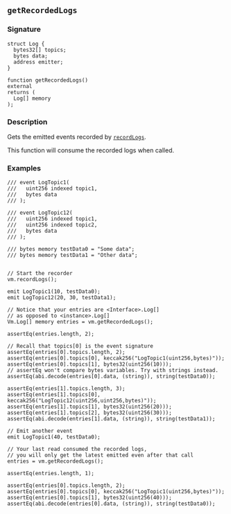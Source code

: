 ## `getRecordedLogs`

### Signature

```solidity
struct Log {
  bytes32[] topics;
  bytes data;
  address emitter;
}

function getRecordedLogs()
external
returns (
  Log[] memory
);
```

### Description

Gets the emitted events recorded by [`recordLogs`](./record-logs.md).

This function will consume the recorded logs when called.

### Examples

```solidity
/// event LogTopic1(
///   uint256 indexed topic1,
///   bytes data
/// );

/// event LogTopic12(
///   uint256 indexed topic1,
///   uint256 indexed topic2,
///   bytes data
/// );

/// bytes memory testData0 = "Some data";
/// bytes memory testData1 = "Other data";


// Start the recorder
vm.recordLogs();

emit LogTopic1(10, testData0);
emit LogTopic12(20, 30, testData1);

// Notice that your entries are <Interface>.Log[]
// as opposed to <instance>.Log[]
Vm.Log[] memory entries = vm.getRecordedLogs();

assertEq(entries.length, 2);

// Recall that topics[0] is the event signature
assertEq(entries[0].topics.length, 2);
assertEq(entries[0].topics[0], keccak256("LogTopic1(uint256,bytes)"));
assertEq(entries[0].topics[1], bytes32(uint256(10)));
// assertEq won't compare bytes variables. Try with strings instead.
assertEq(abi.decode(entries[0].data, (string)), string(testData0));

assertEq(entries[1].topics.length, 3);
assertEq(entries[1].topics[0], keccak256("LogTopic12(uint256,uint256,bytes)"));
assertEq(entries[1].topics[1], bytes32(uint256(20)));
assertEq(entries[1].topics[2], bytes32(uint256(30)));
assertEq(abi.decode(entries[1].data, (string)), string(testData1));

// Emit another event
emit LogTopic1(40, testData0);

// Your last read consumed the recorded logs,
// you will only get the latest emitted even after that call
entries = vm.getRecordedLogs();

assertEq(entries.length, 1);

assertEq(entries[0].topics.length, 2);
assertEq(entries[0].topics[0], keccak256("LogTopic1(uint256,bytes)"));
assertEq(entries[0].topics[1], bytes32(uint256(40)));
assertEq(abi.decode(entries[0].data, (string)), string(testData0));

```
